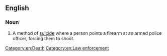 ==English==

===Noun===
{{en-noun|deaths by cop}}
# {{informal}} A method of [[suicide]] where a person points a firearm at an armed police officer, forcing them to shoot.

[[Category:en:Death]]
[[Category:en:Law enforcement]]